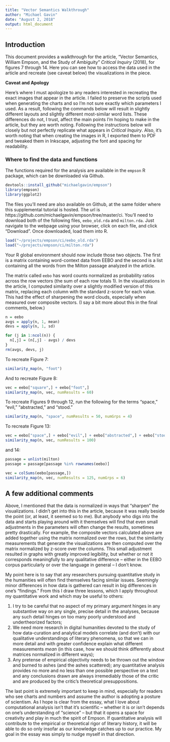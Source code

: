 ```yaml
---
title: "Vector Semantics Walkthrough"
author: "Michael Gavin"
date: "August 2, 2018"
output: html_document
---
```


## Introduction

This document provides a walkthrough for the article, "Vector Semantics, William Empson, and the Study of Ambiguity" *Critical Inquiry* (2018), for figures 7 through 14. Here you can see how to access the data used in the article and recreate (see caveat below) the visualizations in the piece.

**Caveat and Apology**

Here's where I must apologize to any readers interested in recreating the exact images that appear in the article. I failed to preserve the scripts used when generating the charts and so I'm not sure exactly which parameters I used. As a result, following the commands below will result in slightly different layouts and slightly different most-similar word lists. These differences do not, I trust, affect the main points I'm hoping to make in the article, but they are worth noting. Following the instructions below will closely but not perfectly replicate what appears in *Critical Inquiry*. Also, it's worth noting that when creating the images in R, I exported them to PDF and tweaked them in Inkscape, adjusting the font and spacing for readability.

### Where to find the data and functions

The functions required for the analysis are available in the `empson` R package, which can be downloaded via Github.

```r
devtools::install_github("michaelgavin/empson")
library(empson)
library(ggplot2)
```

The files you'll need are also available on Github, at the same folder where this supplemental tutorial is hosted. The url is https://github.com/michaelgavin/empson/tree/master/ci. You'll need to download both of the following files, `eebo_old.rda` and `milton.rda`. Just navigate to the webpage using your browser, click on each file, and click "Download". Once downloaded, load them into R.

```r
load("~/projects/empson/ci/eebo_old.rda")
load("~/projects/empson/ci/milton.rda")
```

Your R global environment should now include those two objects. The first is a matrix containing word-context data from EEBO and the second is a list containing all the words from the Milton passage analyzed in the article.

The matrix called `eebo` has word counts normalized as probability ratios across the row vectors (the sum of each row totals 1). In the visualizations in the article, I computed similarity over a slightly modified version of this matrix, replacing each column with the standard z-score for each value. This had the effect of sharpening the word clouds, especially when measured over composite vectors. (I say a bit more about this in the final comments, below.)
```r
n = eebo
avgs = apply(n, 1, mean)
devs = apply(n, 1, sd)

for (j in 1:ncol(n)) {
  n[,j] = (n[,j] - avgs) / devs
}
rm(avgs, devs, j)
```

To recreate Figure 7:
```r
similarity_map(n, "foot")
```

And to recreate Figure 8:
```r
vec = eebo["square",] + eebo["foot",]
similarity_map(n, vec, numResults = 60)
```

To recreate Figures 9 through 12, run the following for the terms "space," "evil," "abstracted," and "stood."
```r
similarity_map(n, "space", numResults = 50, numGrps = 4)
```

To recreate Figure 13:
```r
vec = eebo["space",] + eebo["evil",] + eebo["abstracted",] + eebo["stood",]
similarity_map(n, vec, numResults = 100)
```
and 14:
```r
passage = unlist(milton)
passage = passage[passage %in% rownames(eebo)]

vec = colSums(eebo[passage,])
similarity_map(n, vec, numResults = 125, numGrps = 6)

```

## A few additional comments

Above, I mentioned that the data is normalized in ways that "sharpen" the visualizations. I didn't get into this in the article, because it was really beside the point (or, at least, it seemed so to me). But anybody who digs into the data and starts playing around with it themselves will find that even small adjustments in the parameters will often change the results, sometimes pretty drastically. For example, the composite vectors calculated above are added together using the matrix normalized over the rows, but the similarity measurements that generate the visualizations are then computed over the matrix normalized by z-score over the columns. This small adjustment resulted in graphs with greatly improved legibility, but whether or not it corresponds meaningfully to any qualitative difference -- either in the EEBO corpus particularly or over the language in general -- I don't know. 

My point here is to say that any researchers pursuing quantitative study in the humanities will often find themselves facing similar issues. Seemingly minor differences in how data is gathered can result in big differences in one's "findings." From this I draw three lessons, which I apply throughout my quantitative work and which may be useful to others:

1. I try to be careful that no aspect of my primary argument hinges in any substantive way on any single, precise detail in the analyses, because any such detail hinges on too many poorly understood and undertheorized factors;
2. We need more research in digital humanities devoted to the study of how data-curation and analytical models correlate (and don't) with our qualitative understandings of literary phenomena, so that we can in more detail and with greater confidence explain what different measurements *mean* (in this case, how we should think differently about matrices normalized in different ways);
3. Any pretense of empirical objectivity needs to be thrown out the window and burned to ashes (and the ashes scattered); any quantitative analysis provides no more and no less than one possible perspective on a text and any conclusions drawn are always irremediably those of the critic and are produced by the critic's theoretical presuppositions.

The last point is extremely important to keep in mind, especially for readers who see charts and numbers and assume the author is adopting a posture of scientism. As I hope is clear from the essay, what I love about computational analysis isn't that it's scientific -- whether it is or isn't depends on one's understanding of "science" -- but that it opens a space for creativity and play in much the spirit of Empson. If quantitative analysis will contribute to the empirical or theoretical rigor of literary history, it will be able to do so only insofar as our knowledge catches up to our practice. My goal in the essay was simply to nudge myself in that direction.
